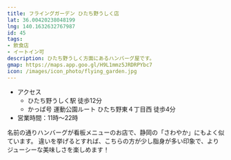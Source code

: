 ```yaml
---
title: フライングガーデン ひたち野うしく店
lat: 36.00420238048199
lng: 140.1632632767987
id: 45
tags:
- 飲食店
- イートイン可
description: ひたち野うしく方面にあるハンバーグ屋です。
gmap: https://maps.app.goo.gl/H9L1mmz5JRDRPYbc7
icon: /images/icon_photo/flying_garden.jpg
---
```


<LinkedImage
  basename="aqours_forever_/flying_garden"
/>

- アクセス
  - ひたち野うしく駅 徒歩12分
  - かっぱ号 運動公園ルート ひたち野東４丁目西 徒歩4分
- 営業時間：11時～22時

名前の通りハンバーグが看板メニューのお店で、静岡の「さわやか」にもよく似ています。
違いを挙げるとすれば、こちらの方が少し脂身が多い印象で、よりジューシーな美味しさを楽しめます！


